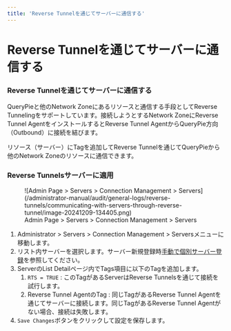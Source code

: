 ```yaml
---
title: 'Reverse Tunnelを通じてサーバーに通信する'
---
```


# Reverse Tunnelを通じてサーバーに通信する

### Reverse Tunnelを通じてサーバーに通信する

QueryPieと他のNetwork Zoneにあるリソースと通信する手段としてReverse Tunnelingをサポートしています。接続しようとするNetwork ZoneにReverse Tunnel AgentをインストールするとReverse Tunnel AgentからQueryPie方向（Outbound）に接続を結びます。

リソース（サーバー）にTagを追加してReverse Tunnelを通じてQueryPieから他のNetwork Zoneのリソースに通信できます。

### Reverse Tunnelsサーバーに適用

<figure data-layout="center" data-align="center">
![Admin Page &gt; Servers &gt; Connection Management &gt; Servers](/administrator-manual/audit/general-logs/reverse-tunnels/communicating-with-servers-through-reverse-tunnel/image-20241209-134405.png)
<figcaption>
Admin Page &gt; Servers &gt; Connection Management &gt; Servers
</figcaption>
</figure>

1. Administrator &gt; Servers &gt; Connection Management &gt; Serversメニューに移動します。
2. リスト内サーバーを選択します。サーバー新規登録時[手動で個別サーバー登録](../../../servers/connection-management/servers/manually-registering-individual-servers)を参照してください。
3. ServerのList Detailページ内でTags項目に以下のTagを追加します。
    1. `RTS = TRUE` : このTagがあるServerはReverse Tunnelsを通じて接続を試行します。
    2. Reverse Tunnel AgentのTag : 同じTagがあるReverse Tunnel Agentを通じてサーバーに接続します。同じTagがあるReverse Tunnel Agentがない場合、接続は失敗します。
4. `Save Changes`ボタンをクリックして設定を保存します。
